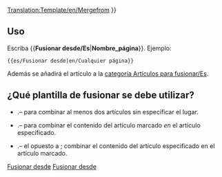 <noinclude>[[Translation:Template/en/Mergefrom]]</noinclude><noinclude></noinclude>
{{es/Metaplantilla de avisos| tipo   = move
| imagen = en/Mergefrom.png
| texto  =  {{#IF: {{{1|}}} |Se ha sugerido que este artículo o sección se [https://www.wikipedia.org/wiki/es:Wikipedia:Fusiones fusione] desde <!--
                            --> ''[[:{{NAMESPACE}}:{{{1}}}|{{{1}}}]]''. ([[:{{NAMESPACE}} talk:{{{1}}}|discusión]]) | No se proporcionó el nombre de la página, arregle esto o quite la plantilla.}} }}<includeonly>{{{2|[[Category:es/Artículos para fusionar|{{PAGENAME}}]]}}}</includeonly><noinclude>

==Uso==
Escriba <nowiki>{{</nowiki>'''Fusionar desde/Es'''|'''Nombre_página'''<nowiki>}}</nowiki>. Ejemplo:
<pre>{{es/Fusionar desde|en/Cualquier página}}</pre>
Además se añadirá el artículo a la [[:Category:es/Artículos para fusionar|categoría Artículos para fusionar/Es]].

== ¿Qué plantilla de fusionar se debe utilizar? ==
* {{en/S|es/Fusionar}}.&ndash; para combinar al menos dos artículos sin especificar el lugar.
* {{en/S|es/Fusionar en}}.&ndash; para combinar el contenido del artículo marcado ''en'' el artículo especificado.
* {{en/S|es/Fusionar desde}}.&ndash; el opuesto a {{en/S|es/Fusionar en}}; combinar el contenido del artículo especificado en el artículo marcado.

[[Category:es/Plantillas|Fusionar desde]][[Category:es/Cajas de mensajes|Fusionar desde]]</noinclude>